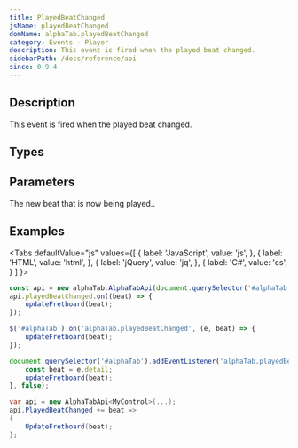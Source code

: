 ```yaml
---
title: PlayedBeatChanged
jsName: playedBeatChanged
domName: alphaTab.playedBeatChanged
category: Events - Player
description: This event is fired when the played beat changed.
sidebarPath: /docs/reference/api
since: 0.9.4
---
```



## Description
This event is fired when the played beat changed.

<EventDescription metadata={metadata} />

## Types

<TypeTable>
    <TypeRow type="net" name="Action<AlphaTab.Model.Beat>" />    
    <TypeRow type="js" name="function(beat)" />    
</TypeTable>

## Parameters

<ParameterTable>
    <ParameterRow platform="all" name="beat" type="AlphaTab.Model.Beat">
        The new beat that is now being played.. 
    </ParameterRow>
</ParameterTable>

## Examples

<Tabs
  defaultValue="js"
  values={[
    { label: 'JavaScript', value: 'js', },
    { label: 'HTML', value: 'html', },
    { label: 'jQuery', value: 'jq', },
    { label: 'C#', value: 'cs', }
  ]
}>
<TabItem value="js">

```js
const api = new alphaTab.AlphaTabApi(document.querySelector('#alphaTab'));
api.playedBeatChanged.on((beat) => {
    updateFretboard(beat);
});
```

</TabItem>
<TabItem value="jq">

```js
$('#alphaTab').on('alphaTab.playedBeatChanged', (e, beat) => {
    updateFretboard(beat);
});
```

</TabItem>
<TabItem value="html">

```js
document.querySelector('#alphaTab').addEventListener('alphaTab.playedBeatChanged', (e) => {
    const beat = e.detail;
    updateFretboard(beat);
}, false);
```

</TabItem>
<TabItem value="cs">

```cs
var api = new AlphaTabApi<MyControl>(...);
api.PlayedBeatChanged += beat => 
{
    UpdateFretboard(beat);
};
```

</TabItem>
</Tabs>